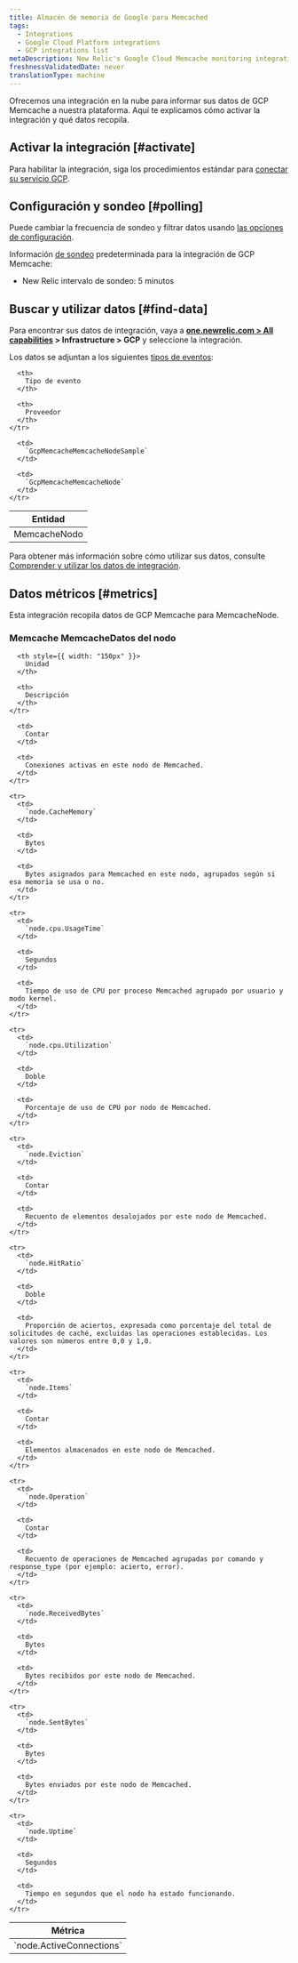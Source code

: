```yaml
---
title: Almacén de memoria de Google para Memcached
tags:
  - Integrations
  - Google Cloud Platform integrations
  - GCP integrations list
metaDescription: New Relic's Google Cloud Memcache monitoring integration.
freshnessValidatedDate: never
translationType: machine
---
```


Ofrecemos una integración en la nube para informar sus datos de GCP Memcache a nuestra plataforma. Aquí te explicamos cómo activar la integración y qué datos recopila.

## Activar la integración [#activate]

Para habilitar la integración, siga los procedimientos estándar para [conectar su servicio GCP](/docs/connect-google-cloud-platform-services-infrastructure).

## Configuración y sondeo [#polling]

Puede cambiar la frecuencia de sondeo y filtrar datos usando [las opciones de configuración](/docs/integrations/new-relic-integrations/getting-started/configure-polling-frequency-data-collection-cloud-integrations).

Información [de sondeo](/docs/integrations/google-cloud-platform-integrations/getting-started/polling-intervals-gcp-integrations) predeterminada para la integración de GCP Memcache:

* New Relic intervalo de sondeo: 5 minutos

## Buscar y utilizar datos [#find-data]

Para encontrar sus datos de integración, vaya a <DNT>**[one.newrelic.com > All capabilities](https://one.newrelic.com/all-capabilities) > Infrastructure > GCP**</DNT> y seleccione la integración.

Los datos se adjuntan a los siguientes [tipos de eventos](/docs/data-apis/understand-data/new-relic-data-types/#event-data):

<table>
  <thead>
    <tr>
      <th>
        Entidad
      </th>

      <th>
        Tipo de evento
      </th>

      <th>
        Proveedor
      </th>
    </tr>
  </thead>

  <tbody>
    <tr>
      <td>
        MemcacheNodo
      </td>

      <td>
        `GcpMemcacheMemcacheNodeSample`
      </td>

      <td>
        `GcpMemcacheMemcacheNode`
      </td>
    </tr>
  </tbody>
</table>

Para obtener más información sobre cómo utilizar sus datos, consulte [Comprender y utilizar los datos de integración](/docs/infrastructure/integrations/find-use-infrastructure-integration-data).

## Datos métricos [#metrics]

Esta integración recopila datos de GCP Memcache para MemcacheNode.

### Memcache MemcacheDatos del nodo

<table>
  <thead>
    <tr>
      <th style={{ width: "275px" }}>
        Métrica
      </th>

      <th style={{ width: "150px" }}>
        Unidad
      </th>

      <th>
        Descripción
      </th>
    </tr>
  </thead>

  <tbody>
    <tr>
      <td>
        `node.ActiveConnections`
      </td>

      <td>
        Contar
      </td>

      <td>
        Conexiones activas en este nodo de Memcached.
      </td>
    </tr>

    <tr>
      <td>
        `node.CacheMemory`
      </td>

      <td>
        Bytes
      </td>

      <td>
        Bytes asignados para Memcached en este nodo, agrupados según si esa memoria se usa o no.
      </td>
    </tr>

    <tr>
      <td>
        `node.cpu.UsageTime`
      </td>

      <td>
        Segundos
      </td>

      <td>
        Tiempo de uso de CPU por proceso Memcached agrupado por usuario y modo kernel.
      </td>
    </tr>

    <tr>
      <td>
        `node.cpu.Utilization`
      </td>

      <td>
        Doble
      </td>

      <td>
        Porcentaje de uso de CPU por nodo de Memcached.
      </td>
    </tr>

    <tr>
      <td>
        `node.Eviction`
      </td>

      <td>
        Contar
      </td>

      <td>
        Recuento de elementos desalojados por este nodo de Memcached.
      </td>
    </tr>

    <tr>
      <td>
        `node.HitRatio`
      </td>

      <td>
        Doble
      </td>

      <td>
        Proporción de aciertos, expresada como porcentaje del total de solicitudes de caché, excluidas las operaciones establecidas. Los valores son números entre 0,0 y 1,0.
      </td>
    </tr>

    <tr>
      <td>
        `node.Items`
      </td>

      <td>
        Contar
      </td>

      <td>
        Elementos almacenados en este nodo de Memcached.
      </td>
    </tr>

    <tr>
      <td>
        `node.Operation`
      </td>

      <td>
        Contar
      </td>

      <td>
        Recuento de operaciones de Memcached agrupadas por comando y response_type (por ejemplo: acierto, error).
      </td>
    </tr>

    <tr>
      <td>
        `node.ReceivedBytes`
      </td>

      <td>
        Bytes
      </td>

      <td>
        Bytes recibidos por este nodo de Memcached.
      </td>
    </tr>

    <tr>
      <td>
        `node.SentBytes`
      </td>

      <td>
        Bytes
      </td>

      <td>
        Bytes enviados por este nodo de Memcached.
      </td>
    </tr>

    <tr>
      <td>
        `node.Uptime`
      </td>

      <td>
        Segundos
      </td>

      <td>
        Tiempo en segundos que el nodo ha estado funcionando.
      </td>
    </tr>
  </tbody>
</table>